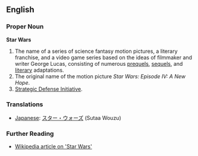 ==English==

===Proper Noun===
'''Star Wars'''

#The name of a series of science fantasy motion pictures, a literary franchise, and a video game series based on the ideas of filmmaker and writer George Lucas, consisting of numerous [[prequel]]s, [[sequel]]s, and [[literary]] adaptations.
#The original name of the motion picture ''Star Wars: Episode IV: A New Hope''.
#[[Strategic Defense Initiative]].

===Translations===
*[[Japanese]]: [[スター・ウォーズ]] (Sutaa Wouzu)

===Further Reading===
*[http://en.wikipedia.org/wiki/Star_Wars Wikipedia article on 'Star Wars']